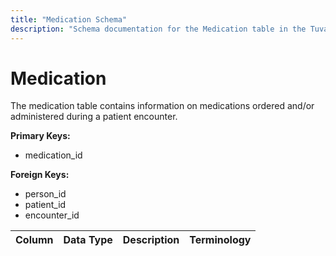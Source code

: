 ```yaml
---
title: "Medication Schema"
description: "Schema documentation for the Medication table in the Tuva data model"
---
```


# Medication

The medication table contains information on medications ordered and/or administered during a patient encounter.

**Primary Keys:**
* medication_id

**Foreign Keys:**
* person_id
* patient_id
* encounter_id

| Column | Data Type | Description | Terminology |
| ------ | --------- | ----------- | ----------- | 